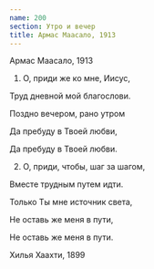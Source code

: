 ```yaml
---
name: 200
section: Утро и вечер
title: Армас Маасало, 1913
---
```

Армас Маасало, 1913


1. О, приди же ко мне, Иисус,

Труд дневной мой благослови.

Поздно вечером, рано утром

Да пребуду в Твоей любви,

Да пребуду в Твоей любви.


2. О, приди, чтобы, шаг за шагом,

Вместе трудным путем идти.

Только Ты мне источник света,

Не оставь же меня в пути,

Не оставь же меня в пути.


Хилья Хаахти, 1899